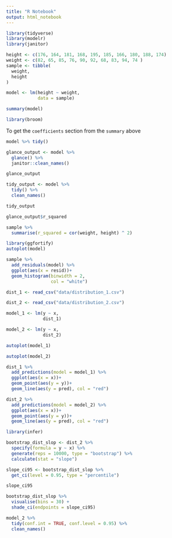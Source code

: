 ```yaml
---
title: "R Notebook"
output: html_notebook
---
```



```r
library(tidyverse)
library(modelr)
library(janitor)
```


```r
height <- c(176, 164, 181, 168, 195, 185, 166, 180, 188, 174)
weight <- c(82, 65, 85, 76, 90, 92, 68, 83, 94, 74 )
sample <- tibble(
  weight,
  height
)
```


```r
model <- lm(height ~ weight,
            data = sample)
```


```r
summary(model)
```


```r
library(broom)
```

To get the `coefficients` section from the `summary` above
```r
model %>% tidy()
```


```r
glance_output <- model %>% 
  glance() %>% 
  janitor::clean_names()

glance_output
```


```r
tidy_output <- model %>% 
  tidy() %>% 
  clean_names()

tidy_output
```


```r
glance_output$r_squared
```



```r
sample %>% 
  summarise(r_squared = cor(weight, height) ^ 2)
```


```r
library(ggfortify)
autoplot(model)
```

```r
sample %>% 
  add_residuals(model) %>% 
  ggplot(aes(x = resid))+
  geom_histogram(binwidth = 2,
                 col = "white")
```



```r
dist_1 <- read_csv("data/distribution_1.csv")

dist_2 <- read_csv("data/distribution_2.csv")
```


```r
model_1 <- lm(y ~ x,
              dist_1)
```


```r
model_2 <- lm(y ~ x,
              dist_2)
```


```r
autoplot(model_1)
```


```r
autoplot(model_2)
```


```r
dist_1 %>% 
  add_predictions(model = model_1) %>% 
  ggplot(aes(x = x))+
  geom_point(aes(y = y))+
  geom_line(aes(y = pred), col = "red")
```


```r
dist_2 %>% 
  add_predictions(model = model_2) %>% 
  ggplot(aes(x = x))+
  geom_point(aes(y = y))+
  geom_line(aes(y = pred), col = "red")
```


```r
library(infer)
```


```r
bootstrap_dist_slop <- dist_2 %>% 
  specify(formula = y ~ x) %>% 
  generate(reps = 10000, type = "bootstrap") %>% 
  calculate(stat = "slope")

slope_ci95 <- bootstrap_dist_slop %>% 
  get_ci(level = 0.95, type = "percentile")

slope_ci95
```


```r
bootstrap_dist_slop %>% 
  visualise(bins = 30) +
  shade_ci(endpoints = slope_ci95)
```


```r
model_2 %>% 
  tidy(conf.int = TRUE, conf.level = 0.95) %>% 
  clean_names()
```






